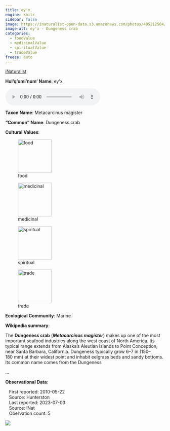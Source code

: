 ```yaml
---
title: ey'x
engine: knitr
sidebar: false
image: https://inaturalist-open-data.s3.amazonaws.com/photos/405212504/medium.jpeg
image-alt: ey'x - Dungeness crab
categories:
  - foodValue
  - medicinalValue
  - spiritualValue
  - tradeValue
freeze: auto
---
```


<div role="img" class="imerss-photo" style="background-image: url(https://inaturalist-open-data.s3.amazonaws.com/photos/405212504/medium.jpeg)" 
 alt="ey'x - Dungeness crab">
 <a href="https://www.inaturalist.org/taxa/63697" target="_blank" class="taxonDisplay-iNat-extern">iNaturalist<span class="external-link"></span></a>
</div>

**Hul'q'umi'num' Name**: ey'x

<audio controls>
  <source src="../../audio/ey_x_Levi_Wilson_&_Emily_Menzies_Galiano_Island_2022-02-20.mp3" type="audio/mpeg">
</audio>

**Taxon Name**: Metacarcinus magister

**"Common" Name**: Dungeness crab

**Cultural Values**:

:::{layout-nrow=1}
![food](/files/food.svg){width=106px}

![medicinal](/files/medicinal.svg){width=106px}

![spiritual](/files/spiritual.svg){width=106px}

![trade](/files/trade.svg){width=106px}
:::

**Ecological Community**: Marine

**Wikipedia summary**:
<p class="mw-empty-elt">
</p>

<p>The <b>Dungeness crab</b> (<i><b>Metacarcinus magister</b></i>) makes up one of the most important seafood industries along the west coast of North America. Its typical range extends from Alaska's Aleutian Islands to Point Conception, near Santa Barbara, California. Dungeness typically grow 6–7&#160;in (150–180&#160;mm) at their widest point and inhabit eelgrass beds and sandy bottoms. Its common name comes from the Dungeness</p>...

**Observational Data**:

|    First reported: 2010-05-22

|    Source: Hunterston

|    Last reported: 2023-07-03

|    Source: iNat

|    Obervation count: 5

![](community_dist.png)
